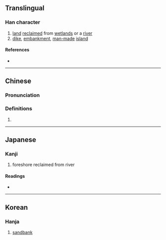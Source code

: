 {{character info/new}}
==Translingual==

===Han character===
{{Han char|rn=85|rad=水|as=12|sn=15|four=37127|canj=ENHB|ids=⿰氵矞}}

# [[land]] [[reclaim]]ed from [[wetland]]s or a [[river]]
# [[dike]], [[embankment]], [[man-made]] [[island]]

====References====
* {{Han ref|kx=0648.300|dkj=18221|dj=1058.160|hdz=31751.010|uh=6F4F|ud=28495|bh=E644|bd=58948}}

----

==Chinese==
{{zh-forms}}

===Pronunciation===
{{zh-pron
|m=yù
|c=gyut3
|mc=y
|oc=y
|ma=
|cat=n
}}

===Definitions===
{{zh-hanzi}}

# {{rfdef|lang=zh}}

----

==Japanese==

===Kanji===
{{ja-kanji|grade=|rs=水12}}

# foreshore reclaimed from river

====Readings====
* {{ja-readings|on=[[けつ]] (ketsu), [[けち]] (kechi), [[しゅつ]] (shutsu), [[じゅち]] (juchi)|kun=}}

----

==Korean==

===Hanja===
{{ko-hanja|hangeul=율|eumhun=|rv=yul|mr=yul|y=yul}}

# [[sandbank]]